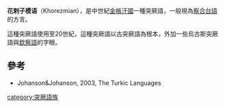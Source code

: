{{distinguish|花剌子模语}}

{{Infobox language
|name=花剌子模语
|region=[[欽察汗國|欽察汗國]]
|era=13至14世紀
|script=
|familycolor=Altaic
|fam1=[[突厥語族|突厥語]]
|fam2=[[南突厥語支|南突厥語支]] (Karluk)
|iso3=zkh
|linglist=zkh
|glotto=none
}}

'''花剌子模语'''（Khorezmian），是中世紀[[金帳汗國|金帳汗國]]一種突厥語，一般視為[[察合台語|察合台語]]的方言。

這種突厥語使用至20世紀，這種突厥語以古突厥語為根本，外加一些烏古斯突厥語與[[欽察語|欽察語]]的字眼。

==參考==
*Johanson&Johanson, 2003, The Turkic Languages

[[category:突厥語族|category:突厥語族]]